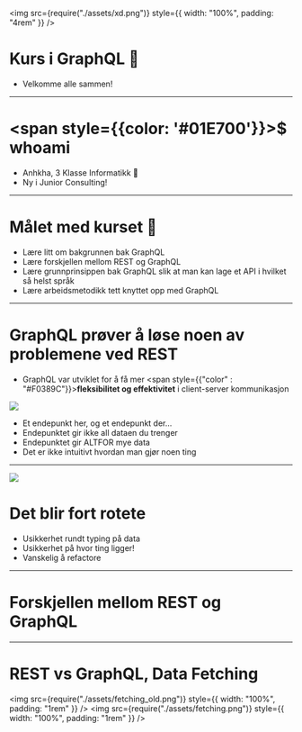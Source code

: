 

<Split>

<img
  src={require("./assets/xd.png")}
  style={{ width: "100%", padding: "4rem" }}
/>

# Kurs i GraphQL 🤯

</Split>

<Notes>

- Velkomme alle sammen!

</Notes>

---

# <span style={{color: '#01E700'}}>$</span> whoami

- Anhkha, 3 Klasse Informatikk :wave:
- Ny i Junior Consulting!

---

# Målet med kurset :rocket:

- Lære litt om bakgrunnen bak GraphQL
- Lære forskjellen mellom REST og GraphQL
- Lære grunnprinsippen bak GraphQL slik at man kan lage et API i hvilket så helst språk
- Lære arbeidsmetodikk tett knyttet opp med GraphQL

---

# GraphQL prøver å løse noen av problemene ved REST

- GraphQL var utviklet for å få mer <span style={{"color" : "#F0389C"}}>**fleksibilitet og effektivitet**</span> i client-server kommunikasjon

<SplitRight>
<img
  src={require("./assets/rest_api.png")}
  style={{ width: "100%" }}
/>

<Steps>

- Et endepunkt her, og et endepunkt der...
- Endepunktet gir ikke all dataen du trenger
- Endepunktet gir ALTFOR mye data
- Det er ikke intuitivt hvordan man gjør noen ting

</Steps>
</SplitRight>

---

<SplitRight>
<img
  src={require("./assets/Peek 2021-04-17 14-02.gif")}
  style={{ width: "100%", padding: "1rem" }}
/>

# Det blir fort rotete

<Steps>

- Usikkerhet rundt typing på data
- Usikkerhet på hvor ting ligger!
- Vanskelig å refactore

</Steps>

</SplitRight>

---

# Forskjellen mellom REST og GraphQL

---

# REST vs GraphQL, Data Fetching

<Split>

<img
  src={require("./assets/fetching_old.png")}
  style={{ width: "100%", padding: "1rem" }}
/>
<img
  src={require("./assets/fetching.png")}
  style={{ width: "100%", padding: "1rem" }}
/>

</Split>
